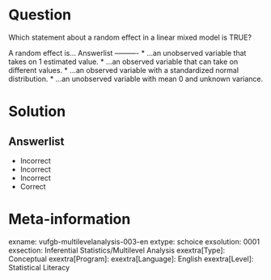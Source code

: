 Question
========

Which statement about a random effect in a linear mixed model is TRUE?

A random effect is... 
Answerlist
----------
* ...an unobserved variable that takes on 1 estimated value.
* ...an observed variable that can take on different values.
* ...an observed variable with a standardized normal distribution.
* ...an unobserved variable with mean 0 and unknown variance.

Solution
========

Answerlist
----------
* Incorrect
* Incorrect
* Incorrect
* Correct

Meta-information
================
exname: vufgb-multilevelanalysis-003-en
extype: schoice
exsolution: 0001
exsection: Inferential Statistics/Multilevel Analysis
exextra[Type]: Conceptual
exextra[Program]: 
exextra[Language]: English
exextra[Level]: Statistical Literacy
